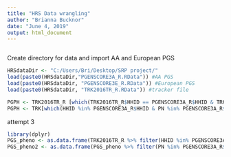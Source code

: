 ```yaml
---
title: "HRS Data wrangling"
author: "Brianna Bucknor"
date: "June 4, 2019"
output: html_document
---
```


```r
```
Create directory for data and import AA and European PGS
```r
HRSdataDir <- "C:/Users/Bri/Desktop/SRP project/"
load(paste0(HRSdataDir,"PGENSCORE3A_R.RData")) #AA PGS
load(paste0(HRSdataDir, "PGENSCORE3E_R.RData")) #European PGS
load(paste0(HRSdataDir, "TRK2016TR_R.RData")) #tracker file
```

```r
PGPH <- TRK2016TR_R [which(TRK2016TR_R$HHID == PGENSCORE3A_R$HHID & TRK2016TR_R$PN == PGENSCORE3A_R$PN),] #attempt 1
PGPH <- TRK[which(HHID %in% PGENSCORE3A_R$HHID & PN %in% PGENSCORE3A_R$PN)] #attempt 2
```

attempt 3
```r
library(dplyr)
PGS_pheno <- as.data.frame(TRK2016TR_R %>% filter(HHID %in% PGENSCORE3A_R$HHID))
PGS_pheno2 <- as.data.frame(PGS_pheno %>% filter(PN %in% PGENSCORE3A_R$PN))
```

